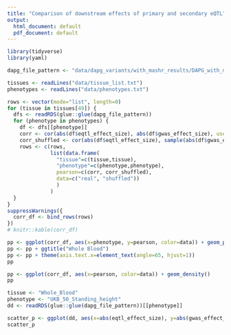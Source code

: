```yaml
---
title: "Comparison of downstream effects of primary and secondary eQTL"
output:
  html_document: default
  pdf_document: default
---
```

  
  
```r
library(tidyverse)
library(yaml)
```


```r
dapg_file_pattern <- "data/dapg_variants/with_mashr_results/DAPG_with_mashr__{tissue}.rds"
```

```r
tissues <- readLines("data/tissue_list.txt")
phenotypes <- readLines("data/phenotypes.txt")

rows <- vector(mode="list", length=0)
for (tissue in tissues[49]) {
  dfs <- readRDS(glue::glue(dapg_file_pattern))
  for (phenotype in phenotypes) {
    df <- dfs[[phenotype]]
    corr <- cor(abs(df$eqtl_effect_size), abs(df$gwas_effect_size), use = "complete.obs")
    corr_shuffled <- cor(abs(df$eqtl_effect_size), sample(abs(df$gwas_effect_size)), use = "complete.obs")
    rows <- c(rows, 
              list(data.frame(
                "tissue"=c(tissue,tissue), 
                "phenotype"=c(phenotype,phenotype), 
                pearson=c(corr, corr_shuffled), 
                data=c("real", "shuffled"))
                )
              )
  }
}
suppressWarnings({
  corr_df <- bind_rows(rows)
})
# knitr::kable(corr_df)

```

```r
pp <- ggplot(corr_df, aes(x=phenotype, y=pearson, color=data)) + geom_point() + theme_bw(base_size = 15)
pp <- pp + ggtitle("Whole Blood")
pp <- pp + theme(axis.text.x=element_text(angle=65, hjust=1))
pp
```

```r
pp <- ggplot(corr_df, aes(x=pearson, color=data)) + geom_density()
pp
```

```r
tissue <- "Whole_Blood"
phenotype <- "UKB_50_Standing_height"
dd <- readRDS(glue::glue(dapg_file_pattern))[[phenotype]]
```

```r
scatter_p <- ggplot(dd, aes(x=abs(eqtl_effect_size), y=abs(gwas_effect_size))) + geom_point(alpha=0.5) + theme_bw(base_size = 20)
scatter_p
```

<!--
# selectInput("phenotype", label = "Phenotype", choices = phenotypes)
# selectInput("tissue", label = "Tissue", choices = tissues)
# 
# 
# renderPlot({
#   df <- glue::glue(dapg_file_pattern)[[input$phenotype]]
#   ggp <- ggplot(df, aes(x=eqtl_effect_size,y=gwas_effect_size)) + geom_point() + theme_bw()
#   ggp
# })
-->